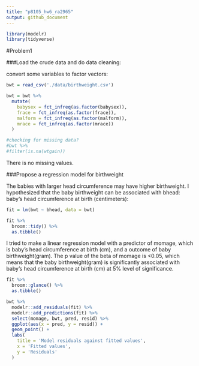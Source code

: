 ```yaml
---
title: "p8105_hw6_ra2965"
output: github_document
---
```


```r
library(modelr)
library(tidyverse)

```

#Problem1

###Load the crude data and do data cleaning:

convert some variables to factor vectors:
```r
bwt = read_csv('./data/birthweight.csv')

bwt = bwt %>% 
  mutate(
    babysex = fct_infreq(as.factor(babysex)),
    frace = fct_infreq(as.factor(frace)),
    malform = fct_infreq(as.factor(malform)),
    mrace = fct_infreq(as.factor(mrace))
  )

#checking for missing data?
#bwt %>% 
#filter(is.na(wtgain))

```
There is no missing values.

###Propose a regression model for birthweight

The babies with larger head circumference may have higher birthweight. I hypothesized that the baby birthweight can be associated with bhead: baby’s head circumference at birth (centimeters):
```r
fit = lm(bwt ~ bhead, data = bwt)
```

```r
fit %>% 
  broom::tidy() %>% 
  as.tibble()
```
I tried to make a linear regression model with a predictor of momage, which is baby’s head circumference at birth (cm), and a outcome of baby birthweight(gram). The p value of the beta of momage is <0.05, which means that the baby birthweight(gram) is significantly associated with baby’s head circumference at birth (cm) at 5% level of significance.


```r
fit %>% 
  broom::glance() %>% 
  as.tibble()

```


```r
bwt %>% 
  modelr::add_residuals(fit) %>% 
  modelr::add_predictions(fit) %>% 
  select(momage, bwt, pred, resid) %>% 
  ggplot(aes(x = pred, y = resid)) + 
  geom_point() +
  labs(
    title = 'Model residuals against fitted values',
    x = 'Fitted values',
    y = 'Residuals'
  )
```







